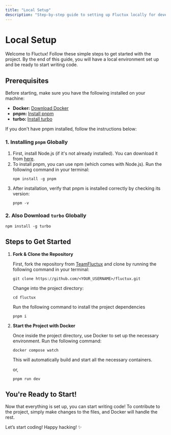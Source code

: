 ```yaml
---
title: "Local Setup"
description: "Step-by-step guide to setting up Fluctux locally for developers."
---
```


# Local Setup

Welcome to Fluctux! Follow these simple steps to get started with the project. By the end of this guide, you will have a local environment set up and be ready to start writing code.

## Prerequisites

Before starting, make sure you have the following installed on your machine:

- **Docker:** [Download Docker](https://www.docker.com/get-started)
- **pnpm:** [Install pnpm](https://pnpm.io/)
- **turbo:** [Install turbo](https://turbo.build/repo/docs/getting-started/installation)

If you don't have pnpm installed, follow the instructions below:

### 1. Installing `pnpm` Globally
1. First, install Node.js (if it's not already installed). You can download it from [here](https://nodejs.org/en).
2. To install pnpm, you can use npm (which comes with Node.js). Run the following command in your terminal:
    ```shell
    npm install -g pnpm
    ```
3. After installation, verify that pnpm is installed correctly by checking its version:
    ```shell
    pnpm -v
    ```
### 2. Also Download `turbo` Globally
```
npm install -g turbo
```

## Steps to Get Started
1. **Fork & Clone the Repository**

    First, fork the repository from [TeamFluctux](https://github.com/teamfluctux/fluctux) and clone by running the following command in your terminal:
    ```shell
    git clone https://github.com/<YOUR_USERNAME>/fluctux.git
    ```
    Change into the project directory:
    ```shell
    cd fluctux
    ```
    Run the following command to install the project dependencies
    ```
    pnpm i
    ```

2. **Start the Project with Docker**

    Once inside the project directory, use Docker to set up the necessary environment. Run the following command:
    ```shell
    docker compose watch
    ```
    This will automatically build and start all the necessary containers.

    or,
    ```
    pnpm run dev
    ```

## You're Ready to Start!
Now that everything is set up, you can start writing code! To contribute to the project, simply make changes to the files, and Docker will handle the rest.

Let’s start coding! Happy hacking! ✨